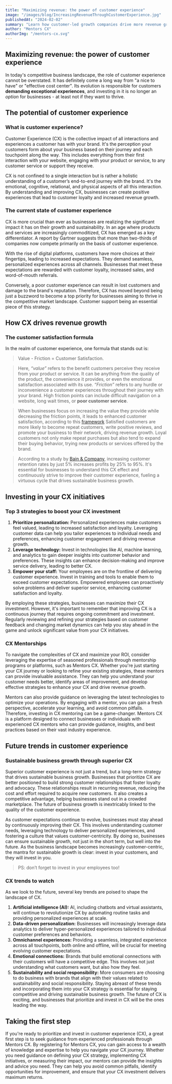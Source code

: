 ```yaml
---
title: "Maximizing revenue: the power of customer experience"
image: "/images/blog/IncreasingRevenueThroughCustomerExperience.jpg"
publishedAt: "2024-02-02"
summary: "Learn how customer-led growth companies drive more revenue growth by investing in CX."
author: "Mentors CX"
authorImg: "/mentors-cx.svg"
---
```


## Maximizing revenue: the power of customer experience

In today's competitive business landscape, the role of customer experience cannot be overstated. It has definitely come a long way from "a nice to have" or "effective cost center". Its evolution is responsible for customers **demanding exceptional experiences**, and investing in it is no longer an _option_ for businesses - at least not if they want to thrive.

## The potential of customer experience

### What is customer experience?

Customer Experience (CX) is the collective impact of all interactions and experiences a customer has with your brand. It's the perception your customers form about your business based on their journey and each touchpoint along the way. This includes everything from their first interaction with your website, engaging with your product or service, to any customer service or support they receive.

CX is not confined to a single interaction but is rather a holistic understanding of a customer’s end-to-end journey with the brand. It's the emotional, cognitive, relational, and physical aspects of all this interaction. By understanding and improving CX, businesses can create positive experiences that lead to customer loyalty and increased revenue growth.

### The current state of customer experience

CX is more crucial than ever as businesses are realizing the significant impact it has on their growth and sustainability. In an age where products and services are increasingly commoditized, CX has emerged as a key differentiator. A report by Gartner suggests that more than two-thirds of companies now compete primarily on the basis of customer experience.

With the rise of digital platforms, customers have more choices at their fingertips, leading to increased expectations. They demand seamless, personalized experiences across all channels. Businesses that meet these expectations are rewarded with customer loyalty, increased sales, and word-of-mouth referrals.

Conversely, a poor customer experience can result in lost customers and damage to the brand's reputation. Therefore, CX has moved beyond being just a buzzword to become a top priority for businesses aiming to thrive in the competitive market landscape. Customer support being an essential piece of this strategy.

## How CX drives revenue growth

### The customer satisfaction formula

In the realm of customer experience, one formula that stands out is:

> Value - Friction = Customer Satisfaction.

> Here, _“value”_ refers to the benefit customers perceive they receive from your product or service. It can be anything from the quality of the product, the convenience it provides, or even the emotional satisfaction associated with its use. _“Friction”_ refers to any hurdle or inconvenience a customer experiences throughout their journey with your brand. High friction points can include difficult navigation on a website, long wait times, or **poor customer service**.

> When businesses focus on increasing the value they provide while decreasing the friction points, it leads to enhanced customer satisfaction, according to this [framework](https://www.partnerhero.com/blog/we-are-measuring-customer-experience-wrong) Satisfied customers are more likely to become repeat customers, write positive reviews, and promote your business to their network, driving revenue growth. Loyal customers not only make repeat purchases but also tend to expand their buying behavior, trying new products or services offered by the brand.

> According to a study by [Bain & Company](https://www.bain.com/insights/retaining-customers-is-the-real-challenge/#:~:text=Perhaps%2C%20at%20last%2C%20both%20clients,much%20as%2095%20per%20cent), increasing customer retention rates by just 5% increases profits by 25% to 95%. It's essential for businesses to understand this CX effect and continuously strive to improve their customer experience, fueling a virtuous cycle that drives sustainable business growth.

## Investing in your CX initiatives

### Top 3 strategies to boost your CX investment

1. **Prioritize personalization:** Personalized experiences make customers feel valued, leading to increased satisfaction and loyalty. Leveraging customer data can help you tailor experiences to individual needs and preferences, enhancing customer engagement and driving revenue growth.
2. **Leverage technology:** Invest in technologies like AI, machine learning, and analytics to gain deeper insights into customer behavior and preferences. These insights can enhance decision-making and improve service delivery, leading to better CX.
3. **Empower your staff:** Your employees are on the frontline of delivering customer experience. Invest in training and tools to enable them to exceed customer expectations. Empowered employees can proactively solve problems and deliver superior service, enhancing customer satisfaction and loyalty.

By employing these strategies, businesses can maximize their CX investment. However, it's important to remember that improving CX is a continuous journey that requires ongoing commitment and investment. Regularly reviewing and refining your strategies based on customer feedback and changing market dynamics can help you stay ahead in the game and unlock significant value from your CX initiatives.

### CX Mentorships 

To navigate the complexities of CX and maximize your ROI, consider leveraging the expertise of seasoned professionals through mentorship programs or platforms, such as Mentors CX. Whether you're just starting your CX journey or looking to refine your existing strategies, these mentors can provide invaluable assistance. They can help you understand your customer needs better, identify areas of improvement, and develop effective strategies to enhance your CX and drive revenue growth.

Mentors can also provide guidance on leveraging the latest technologies to optimize your operations. By engaging with a mentor, you can gain a fresh perspective, accelerate your learning, and avoid common pitfalls. Therefore, investing in CX mentoring can be a game-changer. Mentors CX is a platform designed to connect businesses or individuals with experienced CX mentors who can provide guidance, insights, and best practices based on their vast industry experience.

## Future trends in customer experience

### Sustainable business growth through superior CX

Superior customer experience is not just a trend, but a long-term strategy that drives sustainable business growth. Businesses that prioritize CX are better positioned to build strong customer relationships that foster loyalty and advocacy. These relationships result in recurring revenue, reducing the cost and effort required to acquire new customers. It also creates a competitive advantage, helping businesses stand out in a crowded marketplace. The future of business growth is inextricably linked to the quality of the customer experience.

As customer expectations continue to evolve, businesses must stay ahead by continuously improving their CX. This involves understanding customer needs, leveraging technology to deliver personalized experiences, and fostering a culture that values customer-centricity. By doing so, businesses can ensure sustainable growth, not just in the short term, but well into the future. As the business landscape becomes increasingly customer-centric, the mantra for sustainable growth is clear: invest in your customers, and they will invest in you.

> PS: don’t forget to invest in your employees too!

### CX trends to watch

As we look to the future, several key trends are poised to shape the landscape of CX.

1. **Artificial intelligence (AI):** AI, including chatbots and virtual assistants, will continue to revolutionize CX by automating routine tasks and providing personalized experiences at scale.
2. **Data-driven personalization:** Businesses will increasingly leverage data analytics to deliver hyper-personalized experiences tailored to individual customer preferences and behaviors.
3. **Omnichannel experiences:** Providing a seamless, integrated experience across all touchpoints, both online and offline, will be crucial for meeting evolving customer expectations.
4. **Emotional connections:** Brands that build emotional connections with their customers will have a competitive edge. This involves not just understanding what customers want, but also how they feel.
5. **Sustainability and social responsibility:** More consumers are choosing to do business with brands that align with their values related to sustainability and social responsibility.
   Staying abreast of these trends and incorporating them into your CX strategy is essential for staying competitive and driving sustainable business growth. The future of CX is exciting, and businesses that prioritize and invest in CX will be the ones leading the way.

## Taking the first step

If you're ready to prioritize and invest in customer experience (CX), a great first step is to seek guidance from experienced professionals through Mentors CX. By registering for Mentors CX, you can gain access to a wealth of knowledge and expertise to help you navigate your CX journey. Whether you need guidance on defining your CX strategy, implementing CX initiatives, or measuring their impact, our mentors can provide the insights and advice you need. They can help you avoid common pitfalls, identify opportunities for improvement, and ensure that your CX investment delivers maximum returns.

